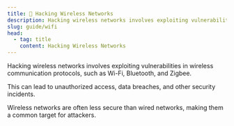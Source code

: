 ```yaml
---
title: 🛜 Hacking Wireless Networks
description: Hacking wireless networks involves exploiting vulnerabilities in wireless communication protocols, such as Wi-Fi, Bluetooth, and Zigbee.
slug: guide/wifi
head:
  - tag: title
    content: Hacking Wireless Networks
---
```



Hacking wireless networks involves exploiting vulnerabilities in wireless communication protocols, such as Wi-Fi, Bluetooth, and Zigbee.

This can lead to unauthorized access, data breaches, and other security incidents.

Wireless networks are often less secure than wired networks, making them a common target for attackers.

<LinkCard
  title="NetSurveyor"
  description="Netsurveyor is a Wi-Fi scanner that provides detailed information about wireless networks in your area."
  href="https://nutsaboutnets.com/archives/netsurveyor-wifi-scanner/"
  target="_blank"
/>

<LinkCard
  title="Wireshark"
  description="Wireshark can be used to capture and analyze wireless network traffic."
  href="https://www.wireshark.org/"
  target="_blank"
/>

<LinkCard
  title="Reaver"
  description="Reaver is a tool for performing brute-force attacks against WPS PINs to recover the WPA/WPA2 passphrase."
  href="https://github.com/t6x/reaver-wps-fork-t6x"
  target="_blank"
/>

<LinkCard
  title="Aircrack-ng"
  description="Aircrack-ng is a suite of tools for assessing the security of Wi-Fi networks."
  href="https://www.aircrack-ng.org/"
  target="_blank"
/>

<LinkCard
  title="Wifiphisher"
  description="Wifiphisher is a rogue access point framework for conducting red team engagements or Wi-Fi security testing."
  href="https://wifiphisher.org/"
  target="_blank"
/>

<LinkCard
  title="Fern WiFi Cracker"
  description="Fern WiFi Cracker is a Wireless security auditing and attack software program written in Python."
  href="https://github.com/savio-code/fern-wifi-cracker"
  target="_blank"
/>
